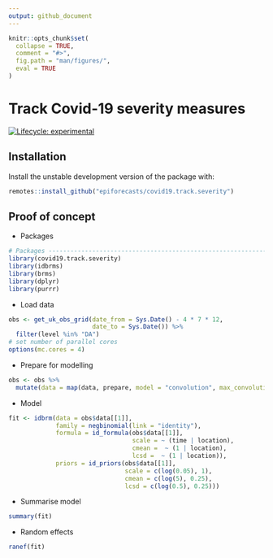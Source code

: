 ```yaml
--- 
output: github_document
---
```


```r
knitr::opts_chunk$set(
  collapse = TRUE,
  comment = "#>",
  fig.path = "man/figures/",
  eval = TRUE
)
```

# Track Covid-19 severity measures

[![Lifecycle: experimental](https://img.shields.io/badge/lifecycle-experimental-orange.svg)](https://www.tidyverse.org/lifecycle/#experimental)

## Installation

Install the unstable development version of the package with: 

```r
remotes::install_github("epiforecasts/covid19.track.severity")
```


## Proof of concept

* Packages

```r
# Packages ----------------------------------------------------------------
library(covid19.track.severity)
library(idbrms)
library(brms)
library(dplyr)
library(purrr)
```

* Load data

```r
obs <- get_uk_obs_grid(date_from = Sys.Date() - 4 * 7 * 12, 
                       date_to = Sys.Date()) %>% 
  filter(level %in% "DA") 
# set number of parallel cores
options(mc.cores = 4)
```

* Prepare for modelling

```r
obs <- obs %>% 
  mutate(data = map(data, prepare, model = "convolution", max_convolution = 20))
```

* Model

```r
fit <- idbrm(data = obs$data[[1]],
             family = negbinomial(link = "identity"),
             formula = id_formula(obs$data[[1]],
                                  scale = ~ (time | location),
                                  cmean =  ~ (1 | location),
                                  lcsd =  ~ (1 | location)),
             priors = id_priors(obs$data[[1]],
                                scale = c(log(0.05), 1),
                                cmean = c(log(5), 0.25),
                                lcsd = c(log(0.5), 0.25)))
```


* Summarise model

```r
summary(fit)
```

* Random effects 

```r
ranef(fit)
```
